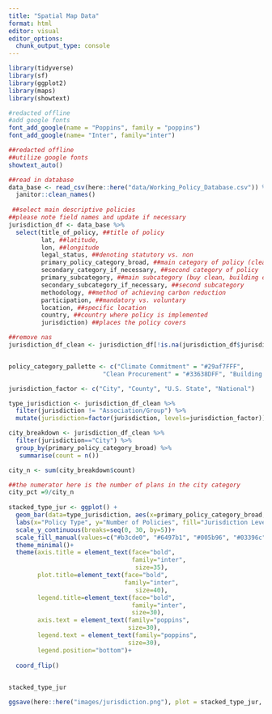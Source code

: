 ```yaml
---
title: "Spatial Map Data"
format: html
editor: visual
editor_options: 
  chunk_output_type: console
---
```


```r


library(tidyverse)
library(sf)
library(ggplot2)
library(maps)
library(showtext)

#redacted offline
#add google fonts
font_add_google(name = "Poppins", family = "poppins")
font_add_google(name= "Inter", family="inter")

##redacted offline
##utilize google fonts
showtext_auto()
```

```r


##read in database
data_base <- read_csv(here::here("data/Working_Policy_Database.csv")) %>% 
  janitor::clean_names() 
  
 ##select main descriptive policies 
##please note field names and update if necessary
jurisdiction_df <- data_base %>% 
  select(title_of_policy, ##title of policy
         lat, ##latitude,
         lon, ##longitude
         legal_status, ##denoting statutory vs. non
         primary_policy_category_broad, ##main category of policy (clean procurement, building codes/planning)
         secondary_category_if_necessary, ##second category of policy
         primary_subcategory, ##main subcategory (buy clean, building code,etc.)
         secondary_subcategory_if_necessary, ##second subcategory
         methodology, ##method of achieving carbon reduction
         participation, ##mandatory vs. voluntary
         location, ##specific location 
         country, ##country where policy is implemented
         jurisdiction) ##places the policy covers 

##remove nas
jurisdiction_df_clean <- jurisdiction_df[!is.na(jurisdiction_df$jurisdiction), ]


policy_category_pallette <- c("Climate Commitment" = "#29af7FFF",
                          "Clean Procurement" = "#33638DFF", "Building Codes/Planning" = "#482677ff", "Training & Education" = "#fde725")


```

```r



jurisdiction_factor <- c("City", "County", "U.S. State", "National")

type_jurisdiction <- jurisdiction_df_clean %>% 
  filter(jurisdiction != "Association/Group") %>% 
  mutate(jurisdiction=factor(jurisdiction, levels=jurisdiction_factor))

city_breakdown <- jurisdiction_df_clean %>% 
  filter(jurisdiction=="City") %>% 
  group_by(primary_policy_category_broad) %>% 
   summarise(count = n())

city_n <- sum(city_breakdown$count)

##the numerator here is the number of plans in the city category
city_pct =9/city_n
  
stacked_type_jur <- ggplot() +
  geom_bar(data=type_jurisdiction, aes(x=primary_policy_category_broad, fill=jurisdiction))+
  labs(x="Policy Type", y="Number of Policies", fill="Jurisdiction Level", title="Policy Count by Category and Jurisdiction Level")+
  scale_y_continuous(breaks=seq(0, 30, by=5))+
  scale_fill_manual(values=c("#b3cde0", "#6497b1", "#005b96", "#03396c"))+
  theme_minimal()+
  theme(axis.title = element_text(face="bold",
                                  family="inter", 
                                   size=35),
        plot.title=element_text(face="bold",
                                family="inter", 
                                   size=40),
        legend.title=element_text(face="bold",
                                  family="inter",
                                  size=30),
        axis.text = element_text(family="poppins",
                                 size=30),
        legend.text = element_text(family="poppins",
                                 size=30),
        legend.position="bottom")+
  
  coord_flip()
  

stacked_type_jur

ggsave(here::here("images/jurisdiction.png"), plot = stacked_type_jur, width = 7, height = 4, dpi = 320)
```
